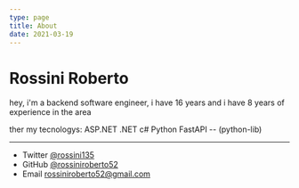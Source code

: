 ```yaml
---
type: page
title: About
date: 2021-03-19
---
```


# Rossini Roberto

hey, i'm a backend software engineer, i have 16 years and i have 8 years of experience in the area

ther my tecnologys:
ASP.NET
.NET
c#
Python
FastAPI -- (python-lib)

---

- Twitter [@rossini135](https://twitter.com/yourname)
- GitHub [@rossiniroberto52](https://github.com/rossiniroberto52)
- Email rossiniroberto52@gmail.com
